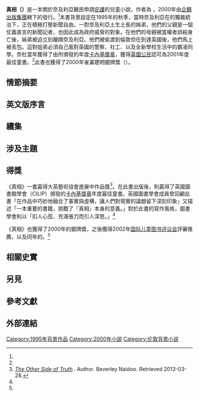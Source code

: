 {{Infobox book | <!-- See {{tsl|en|Wikipedia:WikiProject Novels||Wikipedia:WikiProject Novels}} or {{tsl|en|Wikipedia:WikiProject Books||Wikipedia:WikiProject Books}} -->
| name          = 真相 The Other Side of Truth 
| image         = File:The Other Side of Truth cover.jpg
| caption = 2000 edition with award seal <!-- see also Talk US edition
   which edition? paperback original seems unlikely
 -->
| author        = {{tsl|en|Beverley Naidoo||貝佛莉·奈杜}}
| cover_artist  = 
| country       = 英國
| language      = 英文
| series        = 
| genre         = [[儿童文学|儿童文学]]
| publisher     = {{tsl|en|Puffin Books||海雀出版}}
| pub_date      = 2000年1月
| media_type    = 印刷 <!-- original paperback? seems unlikely -->
| pages         = 227 頁 （初版） <!-- WorldCat; "Elementary and junior high school" -->
| isbn          = 978-0-14-130476-2 
| oclc          = 43377395
| congress      = PZ7.N1384 Ot 2000<ref name=LCC>
[http://lccn.loc.gov/2001347668 "The other side of truth"] (first edition). Library of Congress Catalog Record. Retrieved 2012-07-30. <br>[http://lccn.loc.gov/00054112 "The other side of truth"] (first U.S. edition). LCC record. Retrieved 2012-07-30.</ref>
| preceded_by   = 
| followed_by   = 謊言（Web of Lies） <!-- if sequel then should be covered in the article; but LCC does confirm this (see Talk)
 -->
}}
'''真相（{{lang-en|The Other Side of Truth}}）'''是一本關於奈及利亞難民申請[[庇護權|庇護]]的兒童小說，作者為{{tsl|en|Beverley Naidoo||貝佛莉·奈杜}}<!-- 作者1965年從南非流亡至英國倫敦 -->，2000年由[[企鵝出版集團|企鵝出版集團]]轄下的{{tsl|en|Puffin Books||海雀出版}}發行。<ref name=LCC/>本書背景設定在1995年的秋季，當時奈及利亞在{{tsl|en|General Abacha||阿巴恰將軍}}的獨裁統治下，正在積極打壓新聞自由。一對奈及利亞土生土長的姊弟，他們的父親是一個仗義直言的新聞記者，也因此成為政府威脅的對象。在他們的母親被當權者誤殺身亡後，姊弟被迫立刻離開奈及利亞。他們被偷渡到倫敦但在到達英國後，他們馬上被丟包。這對姐弟必須自己面對英國的警察、社工、以及全新學校生活中的霸凌同學。奈杜當年獲得了由{{tsl|en|CILIP|英國圖書館與資訊專業學會|英國圖書學會}}所頒發的年度[[卡內基獎章|卡內基獎章]]，獲得[[英籍人士|英國公民]]認可為2001年度最佳童書。<ref name=medal2000/>此書也獲得了2000年雀巢聰明銀牌獎（{{lang-en|NESTLE SMARTIES SILVER AWARD 2000}}）。

== 情節摘要 ==

== 英文版序言 ==

== 續集 ==

== 涉及主題 ==

== 得獎 ==
《真相》一書贏得大英藝術協會進展中作品獎<ref name="naidoo">[http://www.beverleynaidoo.com/new/truth.htm ''The Other Side of Truth''] {{Wayback|url=http://www.beverleynaidoo.com/new/truth.htm |date=20160304075220 }}. Author. Beverley Naidoo. Retrieved 2013-03-28.</ref>。在此書出版後，則贏得了英國圖書館學會（CILIP）頒發的[[卡內基獎章|卡內基獎章]]年度最佳童書。英國圖書學會成員曾回顧此書「在作品中巧妙地融合了事實與虛構，讓人們對現實的議題留下深刻印象」又描述「一本重要的書籍，挑戰了『真相』本身的意義。」對於此書的寫作風格，圖書學會則以「扣人心弦、充滿張力而引人深思。」<ref name=medal2000/>

《真相》也獲得了2000年的{{tsl|en|Nestlé Smarties Book Prize||雀巢聰明書}}銀牌獎，之後獲得2002年[[国际儿童图书评议会|国际儿童图书评议会]]評審推薦，以及同年的{{tsl|en|Jane Addams Children's Book Award||珍·亞當斯童書獎}}。<ref name="naidoo" />

== 相關史實 ==

== 另見 ==

== 參考文獻 ==
{{reflist |refs=
<ref name=medal2000>
[http://www.carnegiegreenaway.org.uk/livingarchive/title.php?id=58 (Carnegie Winner 2000)] {{webarchive|url=https://web.archive.org/web/20121017102413/http://www.carnegiegreenaway.org.uk/livingarchive/title.php?id=58 |date=2012-10-17 }}. Living Archive: Celebrating the Carnegie and Greenaway Winners. [[CILIP|CILIP]]. Retrieved 2012-07-28.</ref>
}}

== 外部連結 ==

[[Category:1995年背景作品|Category:1995年背景作品]]
[[Category:2000年小說|Category:2000年小說]]
[[Category:伦敦背景小说|Category:伦敦背景小说]]